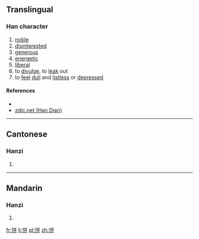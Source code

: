 ==Translingual==

===Han character===
{{Han char|rn=61|rad=心|as=06|sn=9|four=98041|canj=PTT|ids=⿰忄并}}

# [[noble]]
# [[disinterest]]ed
# [[generous]]
# [[energetic]]
# [[liberal]]
# to [[divulge]], to [[leak]] out
# to [[feel]] [[dull]] and [[listless]] or [[depressed]]

====References====
* {{Han ref|kx=0386.150|dkj=10613|dj=0718.110|hdz=42298.120|uh=6072|ud=24690|bh=CEC2|bd=52930}}
*[http://www.zdic.net/zd/zi/ZdicE6Zdic81ZdicB2.htm zdic.net (Han Dian)]

----

==Cantonese==

===Hanzi===
{{yue-hanzi|jyut=[[paang1]]|y=paang1}}

# {{defn|lang=yue|sort=心06}}

----

==Mandarin==

===Hanzi===
{{cmn-hanzi|pin=[[pēng]] ([[peng1]])|wg=p'eng<sup>1</sup>}}

# {{defn|lang=cmn|sort=心06}}

[[fr:恲]]
[[li:恲]]
[[pl:恲]]
[[zh:恲]]